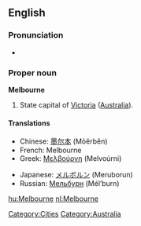 ==English==

===Pronunciation===
* {{IPA|/mɛlbən̩/}}

===Proper noun===
{{wikipedia}}
'''Melbourne'''

# State capital of [[Victoria]] ([[Australia]]).

====Translations====
{{top}}
*Chinese: [[墨尔本]] (Mòěrběn)
*French: Melbourne
*Greek: [[Μελβούρνη]] (Melvoúrni)
{{mid}}
*Japanese: [[メルボルン]] (Meruborun)
*Russian: [[Мельбурн]] (Mél’burn) {{m}}
{{bottom}}

[[Category:Cities]]
[[Category:Australia]]
[[hu:Melbourne]]
[[nl:Melbourne]]